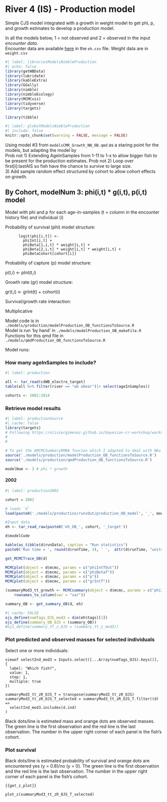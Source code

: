 # River 4 (IS) - Production model

Simple CJS model integrated with a growth in weight model to get phi, p, and growth estimates to develop a production model.

In all the models below, 1 = not observed and 2 = observed in the input *encounter data*.\
Encounter data are available [here](https://drive.google.com/drive/folders/1UmPv49xL-mzUBndqjRISylNO3q3Zs-cm) in the `eh.csv` file. Weight data are in `weight.csv`

```r
#| label: librariesModelsNimbleProduction
#| echo: false
library(getWBData)
library(lubridate)
library(kableExtra)
library(GGally)
library(nimble)
library(nimbleEcology)
library(MCMCvis)
library(tidyverse)
library(targets)

library(tibble)
```

```r
#| label: globalModelsNimbleProduction
#| include: false
knitr::opts_chunk$set(warning = FALSE, message = FALSE)
```

Using model #3 from `modelsCMR_Growth_NN_OB.qmd` as a staring point for the models, but adapting the model by\
Prob not 1) Extending AgeInSamples from 1-11 to 1-x to allow bigger fish to be present for the production estimates. Prob not 2) Loop over first\[i\]:lastAIS so fish have the chance to survive to large size.\
3) Add sample random effect structured by cohort to allow cohort effects on growth.

## By Cohort, modelNum 3: phi(i,t) \* g(i,t), p(i,t) model

Model with phi and p for each age-in-samples (t = column in the encounter history file) and individual (i)

Probability of survival (phi) model structure:

```         
      logit(phi[i,t]) <- 
        phiInt[i,t] + 
        phiBeta[1,i,t] * weight[i,t] + 
        phiBeta[2,i,t] * weight[i,t] * weight[i,t] +
        phiBetaCohort[cohort[i]] 
```

Probability of capture (p) model structure:

p(t,i) \<- pInt(t,i)

Growth rate (gr) model structure:

gr(t,i) \<- grInt(t) + cohort(i)

Survival/growth rate interaction:

Multiplicative

Model code is in `./models/production/modelProduction_OB_functionsToSource.R`\
Model is run 'by hand' in `./models/modelProduction_OB_makeFile.R`\
Functions for this qmd file in `./models/qmdProduction_OB_functionsToSource.R`\

Model runs:\

### How many ageInSamples to include?

```r
#| label: production

all <- tar_read(cdWB_electro_target)
table(all %>% filter(river == "wb obear")|> select(ageInSamples))

cohorts <- 2002:2014

```

### Retrieve model results

```r
#| label: productionSource
#| cache: false
library(targets)
# Following https://oliviergimenez.github.io/bayesian-cr-workshop/worksheets/4_demo.html
# 
# 

# To get the mMCMCSummaryRMNA funcion which I adapted to deal with NAs
source('./models/production/modelProduction_OB_functionsToSource.R')
source('./models/production/qmdProduction_OB_functionsToSource.R')

modelNum <- 3 # phi * growth
```

::: panel-tabset
#### 2002

```r
#| label: production2002

cohort = 2002

# loads `d`
load(paste0('./models/production/runsOut/production_OB_model', '_', modelNum, '_', cohort, '__mostRecent.RData')) # will need to fix double _

#Input data
eh <- tar_read_raw(paste0('eh_OB_', cohort, '_target'))

d$modelCode

kable(as_tibble(d$runData), caption = "Run statistics")
paste0('Run time = ', round(d$runTime, 3), ' ',  attr(d$runTime, "units"))

get_MCMCTrace_OB(d)

MCMCplot(object = d$mcmc, params = c("phiIntTOut"))
MCMCplot(object = d$mcmc, params = c("phiBetaT"))
MCMCplot(object = d$mcmc, params = c("p"))
MCMCplot(object = d$mcmc, params = c("grIntT"))

(summaryMod3_tt_growth <- MCMCsummary(object = d$mcmc, params = c("phiIntTOut", "p", "grIntT", "phiBetaT"), round = 3) %>%
    rownames_to_column(var = "var"))

summary_OB <- get_summary_OB(d, eh)

```

```r
#| cache: FALSE
ojs_define(numTags_OJS_mod3 = dim(eh$tags)[1])
ojs_define(summary_OB_OJS = (summary_OB))
#ojs_define(summary_tt_z_OJS = (summary_tt_z_mod3))
```

### Plot predicted and observed masses for selected individuals

Select one or more individuals:

```ojs

viewof selectInd_mod3 = Inputs.select([...Array(numTags_OJS).keys()], {
  label: "Which fish?",
  value: 1,
  step: 1,
  multiple: true
})

summaryMod3_tt_zR_OJS_T = transpose(summaryMod3_tt_zR_OJS)
summaryMod3_tt_zR_OJS_T_selected = summaryMod3_tt_zR_OJS_T.filter((d) =>
  selectInd_mod3.includes(d.ind)
)

```

Black dots/line is estimated mass and orange dots are observed masses. The green line is the first observation and the red line is the last observation. The number in the upper right corner of each panel is the fish's cohort.


### Plot survival

Black dots/line is estimated probability of survival and orange dots are encountered yes (y = 0.8)/no (y = 0). The green line is the first observation and the red line is the last observation. The number in the upper right corner of each panel is the fish's cohort.

```ojs

{{get_z_plot}}

plot_z(summaryMod3_tt_zR_OJS_T_selected)

```

:::
